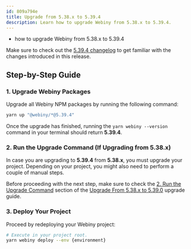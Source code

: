 ```yaml
---
id: 809a794e
title: Upgrade from 5.38.x to 5.39.4
description: Learn how to upgrade Webiny from 5.38.x to 5.39.4.
---
```



<Alert type="success" title="What you’ll learn">

  - how to upgrade Webiny from 5.38.x to 5.39.4

</Alert>

<Alert type="info">

  Make sure to check out the [5.39.4 changelog](./changelog) to get familiar with the changes introduced in this
  release.

</Alert>

## Step-by-Step Guide

### 1. Upgrade Webiny Packages

Upgrade all Webiny NPM packages by running the following command:

```bash
yarn up "@webiny/*@5.39.4"
```

Once the upgrade has finished, running the `yarn webiny --version` command in your terminal should return **5.39.4**.

### 2. Run the Upgrade Command (If Upgrading from 5.38.x)

In case you are upgrading to **5.39.4** from **5.38.x**, you must upgrade your project. Depending on your project, you might also need to perform a couple of manual steps.

Before proceeding with the next step, make sure to check the [2. Run the Upgrade Command](/docs/release-notes/5.39.0/upgrade-guide#2-run-the-upgrade-command) section of the [Upgrade From 5.38.x to 5.39.0](/docs/release-notes/5.39.0/upgrade-guide) upgrade guide.

### 3. Deploy Your Project

Proceed by redeploying your Webiny project:

```bash
# Execute in your project root.
yarn webiny deploy --env {environment}
```

<AdditionalNotes />
